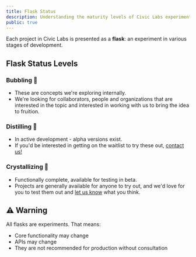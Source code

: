 ```yaml
---
title: Flask Status
description: Understanding the maturity levels of Civic Labs experiments
public: true
---
```


Each project in Civic Labs is presented as a **flask**: an experiment in various stages of development.

## Flask Status Levels

### Bubbling 🫧

- These are concepts we're exploring internally.
- We're looking for collaborators, people and organizations that are interested in the topic and interested in working with us to bring the idea to fruition.

### Distilling 🧪  

- In active development - alpha versions exist.
- If you'd be interested in getting on the waitlist to try these out, [contact us!](/labs/feedback)

### Crystallizing 💎

- Functionally complete, available for testing in beta.
- Projects are generally available for anyone to try out, and we'd love for you to test them out and [let us know](/labs/feedback) what you think.

## ⚠️ Warning

All flasks are experiments. That means:
- Core functionality may change
- APIs may change
- They are not recommended for production without consultation